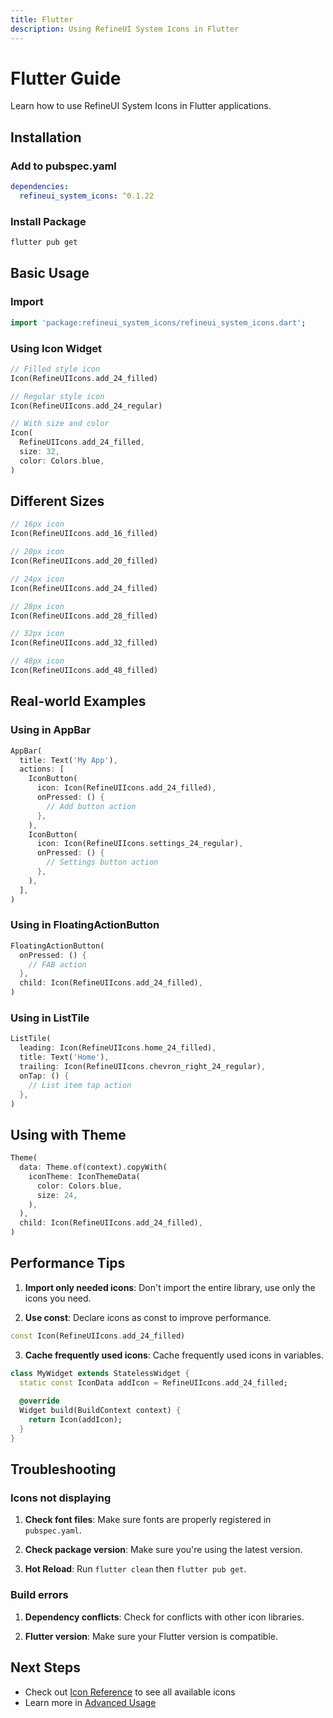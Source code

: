 ```yaml
---
title: Flutter
description: Using RefineUI System Icons in Flutter
---
```


# Flutter Guide

Learn how to use RefineUI System Icons in Flutter applications.

## Installation

### Add to pubspec.yaml

```yaml
dependencies:
  refineui_system_icons: ^0.1.22
```

### Install Package

```bash
flutter pub get
```

## Basic Usage

### Import

```dart
import 'package:refineui_system_icons/refineui_system_icons.dart';
```

### Using Icon Widget

```dart
// Filled style icon
Icon(RefineUIIcons.add_24_filled)

// Regular style icon
Icon(RefineUIIcons.add_24_regular)

// With size and color
Icon(
  RefineUIIcons.add_24_filled,
  size: 32,
  color: Colors.blue,
)
```

## Different Sizes

```dart
// 16px icon
Icon(RefineUIIcons.add_16_filled)

// 20px icon
Icon(RefineUIIcons.add_20_filled)

// 24px icon
Icon(RefineUIIcons.add_24_filled)

// 28px icon
Icon(RefineUIIcons.add_28_filled)

// 32px icon
Icon(RefineUIIcons.add_32_filled)

// 48px icon
Icon(RefineUIIcons.add_48_filled)
```

## Real-world Examples

### Using in AppBar

```dart
AppBar(
  title: Text('My App'),
  actions: [
    IconButton(
      icon: Icon(RefineUIIcons.add_24_filled),
      onPressed: () {
        // Add button action
      },
    ),
    IconButton(
      icon: Icon(RefineUIIcons.settings_24_regular),
      onPressed: () {
        // Settings button action
      },
    ),
  ],
)
```

### Using in FloatingActionButton

```dart
FloatingActionButton(
  onPressed: () {
    // FAB action
  },
  child: Icon(RefineUIIcons.add_24_filled),
)
```

### Using in ListTile

```dart
ListTile(
  leading: Icon(RefineUIIcons.home_24_filled),
  title: Text('Home'),
  trailing: Icon(RefineUIIcons.chevron_right_24_regular),
  onTap: () {
    // List item tap action
  },
)
```

## Using with Theme

```dart
Theme(
  data: Theme.of(context).copyWith(
    iconTheme: IconThemeData(
      color: Colors.blue,
      size: 24,
    ),
  ),
  child: Icon(RefineUIIcons.add_24_filled),
)
```

## Performance Tips

1. **Import only needed icons**: Don't import the entire library, use only the icons you need.

2. **Use const**: Declare icons as const to improve performance.

```dart
const Icon(RefineUIIcons.add_24_filled)
```

3. **Cache frequently used icons**: Cache frequently used icons in variables.

```dart
class MyWidget extends StatelessWidget {
  static const IconData addIcon = RefineUIIcons.add_24_filled;
  
  @override
  Widget build(BuildContext context) {
    return Icon(addIcon);
  }
}
```

## Troubleshooting

### Icons not displaying

1. **Check font files**: Make sure fonts are properly registered in `pubspec.yaml`.

2. **Check package version**: Make sure you're using the latest version.

3. **Hot Reload**: Run `flutter clean` then `flutter pub get`.

### Build errors

1. **Dependency conflicts**: Check for conflicts with other icon libraries.

2. **Flutter version**: Make sure your Flutter version is compatible.

## Next Steps

- Check out [Icon Reference](/icons/) to see all available icons
- Learn more in [Advanced Usage](/advanced/)